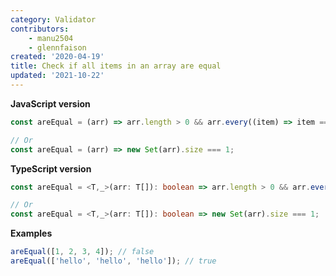 ```yaml
---
category: Validator
contributors:
    - manu2504
    - glennfaison
created: '2020-04-19'
title: Check if all items in an array are equal
updated: '2021-10-22'
---
```


**JavaScript version**

```js areEqual.js
const areEqual = (arr) => arr.length > 0 && arr.every((item) => item === arr[0]);

// Or
const areEqual = (arr) => new Set(arr).size === 1;
```

**TypeScript version**

```ts areEqual.ts
const areEqual = <T,_>(arr: T[]): boolean => arr.length > 0 && arr.every((item) => item === arr[0]);

// Or
const areEqual = <T,_>(arr: T[]): boolean => new Set(arr).size === 1;
```

**Examples**

```js examples.js
areEqual([1, 2, 3, 4]); // false
areEqual(['hello', 'hello', 'hello']); // true
```
